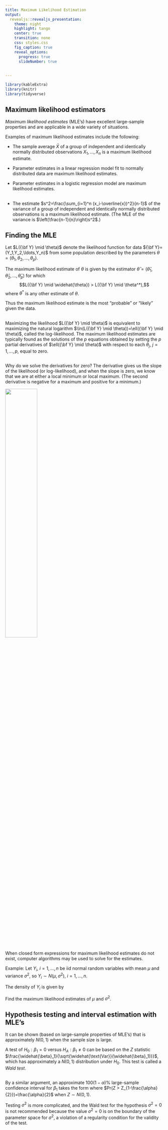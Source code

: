 ```yaml
---
title: Maximum Likelihood Estimation
output: 
  revealjs::revealjs_presentation:
    theme: night
    highlight: tango
    center: true
    transition: none
    css: styles.css
    fig_caption: true
    reveal_options:
      progress: true
      slideNumber: true
      
  
---
```


```r
library(kableExtra)
library(knitr)
library(tidyverse)
```



## Maximum likelihood estimators

*Maximum likelihood estimates* (MLE's) have excellent large-sample properties and are applicable in a wide variety of situations.  

Examples of maximum likelihood estimates include the following:

  - The sample average $\bar{X}$ of a group of independent and identically normally distributed observations $X_1, \ldots, X_n$ is a maximum likelihood estimate.

  - Parameter estimates in a linear regression model fit to normally distributed data are maximum likelihood estimates.

  - Parameter estimates in a logistic regression model are maximum likelihood estimates.

##

  - The estimate $s^2=\frac{\sum_{i=1}^n (x_i-\overline{x})^2}{n-1}$ of the variance of a group of independent and identically normally distributed observations is \emph{not} a maximum likelihood estimate.  (The MLE of the variance is $\left(\frac{n-1}{n}\right)s^2$.)

## Finding the MLE

Let $L({\bf Y} \mid \theta)$ denote the likelihood function for data ${\bf Y}=(Y_1,Y_2,\ldots,Y_n)$ from some population described by the parameters $\theta=(\theta_1,\theta_2,\ldots,\theta_p)$.  



The maximum likelihood estimate of $\theta$ is given by the estimator $\widehat{\theta}=(\widehat{\theta}_1,\widehat{\theta}_2,\ldots, \widehat{\theta}_p)$ for which
$$L({\bf Y} \mid \widehat{\theta}) > L({\bf Y} \mid \theta^*),$$ where $\theta^*$ is any other estimate of $\theta$.  


Thus the maximum likelihood estimate is the most "probable" or "likely" given the data.

##

Maximizing the likelihood $L({\bf Y} \mid \theta)$ is equivalent to maximizing the natural logarithm $\ln(L({\bf Y} \mid \theta))=\ell({\bf Y} \mid \theta)$, called the log-likelihood.  The maximum likelihood estimates are typically found as the solutions of the $p$ equations obtained by setting the $p$ partial derivatives of $\ell({\bf Y} \mid \theta)$ with respect to each $\theta_j$, $j=1,\ldots,p$, equal to zero.

##

Why do we solve the derivatives for zero?  The derivative gives us the slope of the likelihood (or log-likelihood), and when the slope is zero, we know that we are at either a local minimum or local maximum.  (The second derivative is negative for a maximum and positive for a minimum.)


![](figures/loglike.jpg){width=45%}

##

When closed form expressions for maximum likelihood estimates do not exist, computer algorithms may be used to solve for the estimates.

Example:  Let $Y_i$, $i=1, \ldots, n$ be iid normal random variables with mean $\mu$ and variance $\sigma^2$, so $Y_i \sim N(\mu,\sigma^2)$, $i=1,\ldots,n$.  

$\text{The density of } Y_i \text{ is given by }$

\begin{eqnarray*}
f(Y_i \mid \mu, \sigma^2)=(2 \pi)^{-\frac{1}{2}}( \sigma^2)^{-\frac{1}{2}} \exp \left\{-\frac{1}{2 \sigma^2}(Y_i-\mu)^2 \right\}.
\end{eqnarray*}

Find the maximum likelihood estimates of $\mu$ and $\sigma^2$.

## Hypothesis testing and interval estimation with MLE's

It can be shown (based on large-sample properties of MLE's) that
\begin{equation*}
\frac{\widehat{\beta}_1 - \beta_1}{\sqrt{\widehat{\text{Var}}(\widehat{\beta}_1)}}
\end{equation*}
is approximately $N(0,1)$ when the sample size is large.

A test of $H_0: \beta_1=0$ versus $H_A: \beta_1 \ne 0$ can be based on the $Z$ statistic $\frac{\widehat{\beta}_1}{\sqrt{\widehat{\text{Var}}(\widehat{\beta}_1)}}$, which has approximately a $N(0,1)$ distribution under $H_0$.  This test is called a *Wald test*.

## 

By a similar argument, an approximate $100(1-\alpha)\%$ large-sample confidence interval for $\beta_1$ takes the form
\begin{equation*}
\widehat{\beta}_1 \pm Z_{1-\frac{\alpha}{2}} \sqrt{\widehat{\text{Var}}(\widehat{\beta}_1)},
\end{equation*}
where $Pr(Z > Z_{1-\frac{\alpha}{2}})=\frac{\alpha}{2}$ when $Z \sim N(0,1)$.

\emph{NOTE:}  Testing $\sigma^2$ is more complicated, and the Wald test for the hypothesis $\sigma^2=0$ is not recommended because the value $\sigma^2=0$ is on the boundary of the parameter space for $\sigma^2$, a violation of a regularity condition for the validity of the test.

